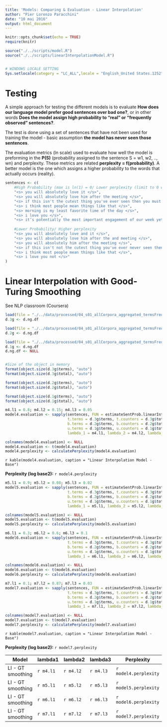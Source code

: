 ```yaml
---
title: 'Models: Comparing & Evaluation - Linear Interpolation'
author: "Pier Lorenzo Paracchini"
date: "10 mai 2016"
output: html_document
---
```


```r
knitr::opts_chunk$set(echo = TRUE)
require(knitr)

source("./../scripts/model.R")
source("./../scripts/linearInterpolationModel.R")


# WINDOWS LOCALE SETTING
Sys.setlocale(category = "LC_ALL",locale = "English_United States.1252")

```

# Testing

A simple approach for testing the different models is to evaluate  __How does our language model prefer good sentences over bad one?__, or in other words __Does the model assign high probability to "real" or "frequently observed" sentences?__.

The test is done using a set of sentences that have not been used for training the model - basic assumption __the model has never seen those sentences__.

The evaluation metrics (ln scale) used to evaluate how well the model is preforming in the __P(S)__ (probability assigned to the sentence S = w1, w2, .., wn) and perplexity. These metrics are related __perplexity = f(probability)__. A better model is the one which assigns a higher probability to the words that actually occurs (reality).

```r
sentences <- c(
    #High Probability (max is ln(1) = 0/ Lower perplexity (limit to 0 when ln(1))
    "<s> you will absolutely love it </s>",
    "<s> you will absolutely love him after the meeting </s>",
    "<s> if this isn't the cutest thing you've ever seen then you must be insane </s>",
    "<s> i think most people mean things like that </s>",
    "<s> morning is my least favorite time of the day </s>",
    "<s> i love you </s>",
    "<s> it’s potentially the most important engagement of our week yet it's the one the majority of us aren't even penciling into our agendas </s>",
    
    #Lower Probability/ Higher perplexity
    "<s> you will absolutely love and it </s>",
    "<s> you will absolutely love him after the and meeting </s>",
    "<s> you will absolutely him after the meeting </s>",
    "<s> if this isn't not the cutest thing you've ever never seen then you must be insane </s>",
    "<s> i think most people mean things like that </s>",
    "<s> i love you not </s>"
)
```

# Linear Interpolation with Good-Turing Smoothing

See NLP classroom (Coursera)

```r
load(file = "./../data/processed/04_s01_allCorpora_aggregated_termsFrequency.3g.rdata")
d.3g <- d.ng.df

load(file = "./../data/processed/04_s01_allCorpora_aggregated_termsFrequency.2g.rdata")
d.2g <- d.ng.df

load(file = "./../data/processed/04_s01_allCorpora_aggregated_termsFrequency.1g.rdata")
d.1g <- d.ng.df
d.ng.df <- NULL


#Size of the object in memory
format(object.size(d.3g$terms), "auto")
format(object.size(d.3g$total), "auto")

format(object.size(d.2g$terms), "auto")
format(object.size(d.2g$total), "auto")

format(object.size(d.1g$terms), "auto")
format(object.size(d.1g$total), "auto")

```


```r

m4.l1 = 0.8; m4.l2 = 0.15; m4.l3 = 0.05
model4.evaluation <- sapply(sentences, FUN = estimateSentProb.linearInterpolation.model.withGoodTuring.smoothing, 
                            t.terms = d.3g$terms, t.counters = d.3g$total,
                            b.terms = d.2g$terms, b.counters = d.2g$total,
                            u.terms = d.1g$terms, u.counters = d.1g$total,
                            lambda_1 = m4.l1, lambda_2 = m4.l2, lambda_3 = m4.l3)

colnames(model4.evaluation) <- NULL
model4.evaluation <- t(model4.evaluation)
model4.perplexity <- calculatePerplexity(model4.evaluation)
```

`r kable(model4.evaluation, caption = "Linear Interpolation Model - Base")`

__Perplexity (log base2):__ `r model4.perplexity`


```r

m5.l1 = 0.9; m5.l2 = 0.08; m5.l3 = 0.02
model5.evaluation <- sapply(sentences, FUN = estimateSentProb.linearInterpolation.model.withGoodTuring.smoothing, 
                            t.terms = d.3g$terms, t.counters = d.3g$total,
                            b.terms = d.2g$terms, b.counters = d.2g$total,
                            u.terms = d.1g$terms, u.counters = d.1g$total,
                            lambda_1 = m5.l1, lambda_2 = m5.l2, lambda_3 = m5.l3)

colnames(model5.evaluation) <- NULL
model5.evaluation <- t(model5.evaluation)
model5.perplexity <- calculatePerplexity(model5.evaluation)
```

```r

m6.l1 = 0.3; m6.l2 = 0.6; m6.l3 = 0.1
model6.evaluation <- sapply(sentences, FUN = estimateSentProb.linearInterpolation.model.withGoodTuring.smoothing, 
                            t.terms = d.3g$terms, t.counters = d.3g$total,
                            b.terms = d.2g$terms, b.counters = d.2g$total,
                            u.terms = d.1g$terms, u.counters = d.1g$total,
                            lambda_1 = m6.l1, lambda_2 = m6.l2, lambda_3 = m6.l3)

colnames(model6.evaluation) <- NULL
model6.evaluation <- t(model6.evaluation)
model6.perplexity <- calculatePerplexity(model6.evaluation)
```

```r

m7.l1 = 0.1; m7.l2 = 0.87; m7.l3 = 0.03
model7.evaluation <- sapply(sentences, FUN = estimateSentProb.linearInterpolation.model.withGoodTuring.smoothing, 
                            t.terms = d.3g$terms, t.counters = d.3g$total,
                            b.terms = d.2g$terms, b.counters = d.2g$total,
                            u.terms = d.1g$terms, u.counters = d.1g$total,
                            lambda_1 = m7.l1, lambda_2 = m7.l2, lambda_3 = m7.l3)

colnames(model7.evaluation) <- NULL
model7.evaluation <- t(model7.evaluation)
model7.perplexity <- calculatePerplexity(model7.evaluation)
```

`r kable(model7.evaluation, caption = "Linear Interpolation Model - Base")`

__Perplexity (log base2):__ `r model7.perplexity`


Model | lambda1 | lambda2 | lambda3 |Perplexity
------------- | -------------| -------------| -------------| -------------
LI - GT smoothing| `r m4.l1` | `r m4.l2` | `r m4.l3` |`r model4.perplexity`
LI - GT smoothing| `r m5.l1` | `r m5.l2` | `r m5.l3` |`r model5.perplexity`
LI - GT smoothing| `r m6.l1` | `r m6.l2` | `r m6.l3` |`r model6.perplexity`
LI - GT smoothing| `r m7.l1` | `r m7.l2` | `r m7.l3` |`r model7.perplexity`
